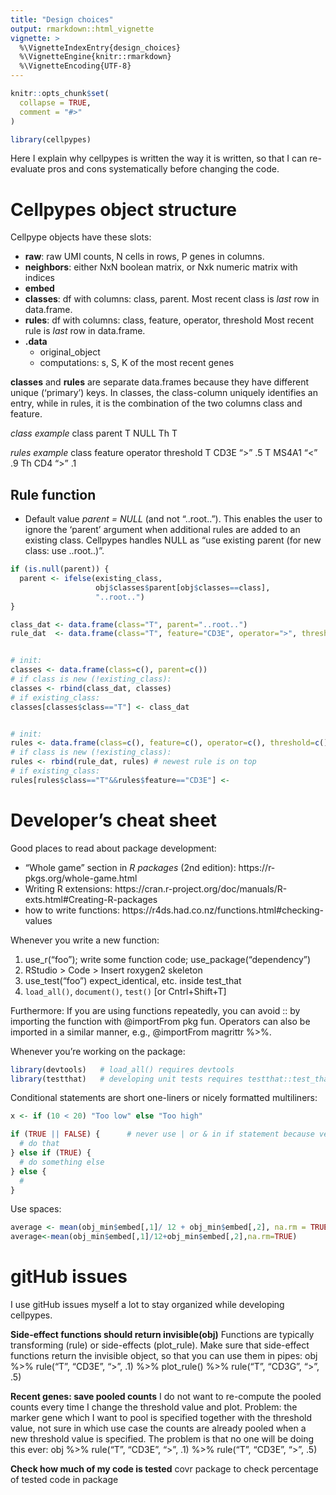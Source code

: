 ```yaml
---
title: "Design choices"
output: rmarkdown::html_vignette
vignette: >
  %\VignetteIndexEntry{design_choices}
  %\VignetteEngine{knitr::rmarkdown}
  %\VignetteEncoding{UTF-8}
---
```


```r
knitr::opts_chunk$set(
  collapse = TRUE,
  comment = "#>"
)
```

```r
library(cellpypes)
```

Here I explain why cellpypes is written the way it is written,
so that I can re-evaluate pros and cons systematically before 
changing the code.




# Cellpypes object structure

Cellpype objects have these slots:

  * **raw**: raw UMI counts, N cells in rows, P genes in columns.
  * **neighbors**: either NxN boolean matrix, or Nxk numeric matrix with indices
  * **embed**
  * **classes**: df with columns: class, parent.
    Most recent class is *last* row in data.frame.
  * **rules**: df with columns: class, feature, operator, threshold
    Most recent rule is *last* row in data.frame.
  * **.data**
    * original_object
    * computations: s, S, K of the most recent genes


**classes** and **rules** are separate data.frames because they have 
different unique ('primary') keys. In classes, the class-column uniquely 
identifies an entry, while in rules, it is the combination of the two columns
class and feature.

*class example*
 class  parent
  T     NULL
  Th     T

*rules example*
 class  feature  operator  threshold
  T     CD3E       ">"        .5
  T     MS4A1      "<"        .9
  Th    CD4        ">"        .1


## Rule function

  * Default value *parent = NULL* (and not "..root..").
    This enables the user to ignore the 'parent' argument when additional rules
    are added to an existing class. Cellpypes handles NULL as "use existing parent
    (for new class: use ..root..)".

```r
if (is.null(parent)) {
  parent <- ifelse(existing_class,
                   obj$classes$parent[obj$classes==class],
                   "..root..")
}

class_dat <- data.frame(class="T", parent="..root..")
rule_dat  <- data.frame(class="T", feature="CD3E", operator=">", threshold=.1)


# init:
classes <- data.frame(class=c(), parent=c())
# if class is new (!existing_class):
classes <- rbind(class_dat, classes)
# if existing_class:
classes[classes$class=="T"] <- class_dat


# init:
rules <- data.frame(class=c(), feature=c(), operator=c(), threshold=c())
# if class is new (!existing_class):
rules <- rbind(rule_dat, rules) # newest rule is on top
# if existing_class:
rules[rules$class=="T"&&rules$feature=="CD3E"] <- 
```





# Developer's cheat sheet

Good places to read about package development:

  * "Whole game" section in *R packages* (2nd edition):
  https://r-pkgs.org/whole-game.html
  * Writing R extensions:
  https://cran.r-project.org/doc/manuals/R-exts.html#Creating-R-packages
  * how to write functions: https://r4ds.had.co.nz/functions.html#checking-values


Whenever you write a new function:

  1. use_r("foo"); write some function code; use_package("dependency")
  2. RStudio > Code > Insert roxygen2 skeleton
  3. use_test("foo")
    expect_identical, etc. inside test_that
  4. `load_all()`, `document()`, `test()` [or Cntrl+Shift+T]

Furthermore:
If you are using functions repeatedly, you can avoid :: by importing the function with @importFrom pkg fun.
Operators can also be imported in a similar manner, e.g.,
@importFrom magrittr %>%.


Whenever you're working on the package:
```R
library(devtools)   # load_all() requires devtools
library(testthat)   # developing unit tests requires testthat::test_that
```



Conditional statements are short one-liners or nicely formatted multiliners:
```R
x <- if (10 < 20) "Too low" else "Too high"

if (TRUE || FALSE) {      # never use | or & in if statement because vectorized
  # do that
} else if (TRUE) {
  # do something else
} else {
  # 
}

```

Use spaces:
```R
average <- mean(obj_min$embed[,1]/ 12 + obj_min$embed[,2], na.rm = TRUE)   # Good
average<-mean(obj_min$embed[,1]/12+obj_min$embed[,2],na.rm=TRUE)            # Bad
```






# gitHub issues
I use gitHub issues myself a lot to stay organized while developing cellpypes.


**Side-effect functions should return invisible(obj)**
Functions are typically transforming (rule) or side-effects (plot_rule).
Make sure that side-effect functions return the invisible object, so that you
can use them in pipes:
obj %>% rule("T", "CD3E", ">", .1) %>% plot_rule() %>% rule("T", "CD3G", ">", .5)

**Recent genes: save pooled counts**
I do not want to re-compute the pooled counts every time I change the 
threshold value and plot.
Problem: the marker gene which I want to pool is specified together with
  the threshold value, not sure in which use case the counts are already 
  pooled when a new threshold value is specified.
  The problem is that no one will be doing this ever:
  obj %>% rule("T", "CD3E", ">", .1) %>% rule("T", "CD3E", ">", .5)
  
**Check how much of my code is tested**
covr package to check percentage of tested code in package